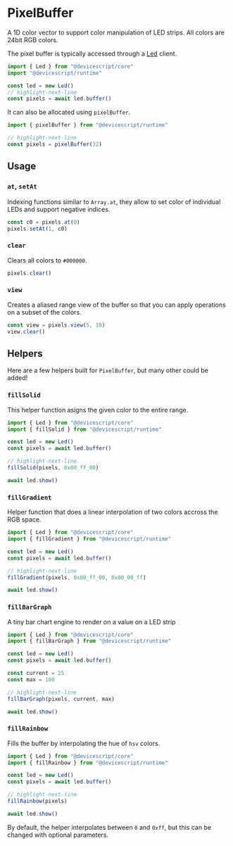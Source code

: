 # PixelBuffer

A 1D color vector to support color manipulation of LED strips. All colors are 24bit RGB colors.

The pixel buffer is typically accessed through a [Led](/api/clients/led) client.

```ts
import { Led } from "@devicescript/core"
import "@devicescript/runtime"

const led = new Led()
// highlight-next-line
const pixels = await led.buffer()
```

It can also be allocated using `pixelBuffer`.

```ts
import { pixelBuffer } from "@devicescript/runtime"

// highlight-next-line
const pixels = pixelBuffer(32)
```

## Usage

### `at`, `setAt`

Indexing functions similar to `Array.at`, they allow to set color of individual LEDs and support negative indices.

```ts skip
const c0 = pixels.at(0)
pixels.setAt(1, c0)
```

### `clear`

Clears all colors to `#000000`.

```ts skip
pixels.clear()
```

### `view`

Creates a aliased range view of the buffer so that you can apply operations on a subset of the colors.

```ts skip
const view = pixels.view(5, 10)
view.clear()
```

## Helpers

Here are a few helpers built for `PixelBuffer`, but many other could be added!

### `fillSolid`

This helper function asigns the given color to the entire range.

```ts
import { Led } from "@devicescript/core"
import { fillSolid } from "@devicescript/runtime"

const led = new Led()
const pixels = await led.buffer()

// highlight-next-line
fillSolid(pixels, 0x00_ff_00)

await led.show()
```

### `fillGradient`

Helper function that does a linear interpolation of two colors accross the RGB space.

```ts
import { Led } from "@devicescript/core"
import { fillGradient } from "@devicescript/runtime"

const led = new Led()
const pixels = await led.buffer()

// highlight-next-line
fillGradient(pixels, 0x00_ff_00, 0x00_00_ff)

await led.show()
```

### `fillBarGraph`

A tiny bar chart engine to render on a value on a LED strip

```ts
import { Led } from "@devicescript/core"
import { fillBarGraph } from "@devicescript/runtime"

const led = new Led()
const pixels = await led.buffer()

const current = 25
const max = 100

// highlight-next-line
fillBarGraph(pixels, current, max)

await led.show()
```

### `fillRainbow`

Fills the buffer by interpolating the hue of `hsv` colors.

```ts
import { Led } from "@devicescript/core"
import { fillRainbow } from "@devicescript/runtime"

const led = new Led()
const pixels = await led.buffer()

// highlight-next-line
fillRainbow(pixels)

await led.show()
```

By default, the helper interpolates between `0` and `0xff`, 
but this can be changed with optional parameters.
